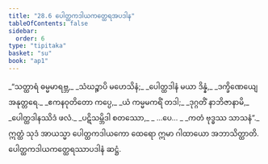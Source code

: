```yaml
---
title: "28.6 ပေါတ္ထကဒါယကတ္ထေရအပဒါန"
tableOfContents: false
sidebar:
  order: 6
type: "tipitaka"
basket: "su"
book: "ap1"
---
```



<DynamicBreadcrumb />

<Division number="24" book="ap1" e="ch" v="20" p="267">

<Paragraph number="3256" type="verses" book="ap1">
_“သတ္ထာရံ ဓမ္မမာရဗ္ဘ,_  
_သံဃဉ္စာပိ မဟေသိနံ;_  
_ပေါတ္ထဒါနံ မယာ ဒိန္နံ,_  
_ဒက္ခိဏေယျေ အနုတ္တရေ._  

</Paragraph>

</Division>
<Division number="25" book="ap1" e="ch" v="20" p="267">

<Paragraph number="3257" type="verses" book="ap1">
_ဧကနဝုတိတော ကပ္ပေ,_  
_ယံ ကမ္မမကရိံ တဒါ;_  
_ဒုဂ္ဂတိံ နာဘိဇာနာမိ,_  
_ပေါတ္ထဒါနဿိဒံ ဖလံ._  

</Paragraph>

</Division>
<Division number="26" book="ap1" e="ch" v="20" p="267">

<Paragraph number="3258" type="verses" book="ap1">
_ပဋိသမ္ဘိဒါ စတဿော,_  
_ …ပေ… _  
_ကတံ ဗုဒ္ဓဿ သာသနံ”._  

</Paragraph>

<Paragraph number="3259" book="ap1">
ဣတ္ထံ သုဒံ အာယသ္မာ ပေါတ္ထကဒါယကော ထေရော ဣမာ ဂါထာယော အဘာသိတ္ထာတိ.

</Paragraph>
</Division>

<Paragraph number="3260" type="center" book="ap1">
ပေါတ္ထကဒါယကတ္ထေရဿာပဒါနံ ဆဋ္ဌံ.
</Paragraph>